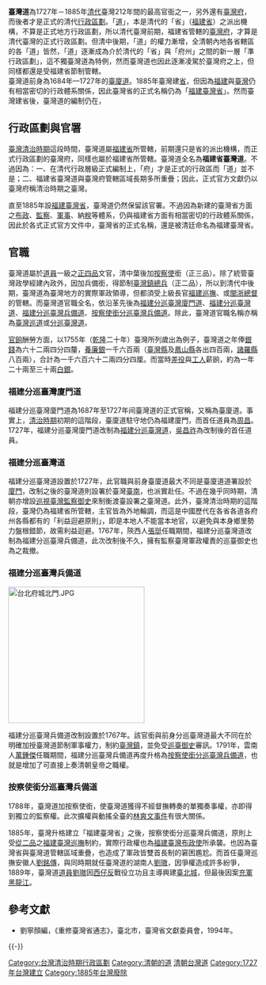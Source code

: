 {{Infobox Hokkien name
| title      = 臺灣道
| hanji      = 臺灣道
| poj        = Tâi-oân-tō
| hanlo      = 
| tl         = Tâi-uân-tō
| bp         = 
| hokkienipa = 
| context    = 
| image      = 
| caption    = 
}}
'''臺灣道'''為1727年－1885年[[清朝|清代]]臺灣212年間的最高官衙之一，另外還有[[臺灣府|臺灣府]]，而後者才是正式的清代[[行政區劃|行政區劃]]。「[[道_(行政區劃)|道]]」，本是清代的「省」（[[福建省|福建省]]）之派出機構，不算是正式地方行政區劃，所以清代臺灣前期，福建省管轄的[[臺灣府|臺灣府]]，才算是清代臺灣的正式行政區劃。但清中後期，「道」的權力漸增，全清朝內地各省轄區的各「道」皆然，「道」逐漸成為介於清代的「省」與「府州」之間的新一層「準行政區劃」，這不獨臺灣道為特例，然而臺灣道也因此逐漸凌駕於臺灣府之上，但同樣都還是受福建省節制管轄。<br />
臺灣道前身為1684年—1727年的[[臺廈道|臺廈道]]。1885年臺灣建[[福建臺灣省|省]]，但因為[[福建|福建]]與[[臺灣|臺灣]]仍有相當密切的行政體系關係，因此臺灣省的正式名稱仍為「[[福建臺灣省|福建臺灣省]]」。然而臺灣建省後，臺灣道的編制仍在，{{Citation needed|所以也曾造成[[淮軍|淮軍]]系的[[臺灣巡撫|臺灣巡撫]][[劉銘傳|劉銘傳]]與[[湘軍|湘軍]]系的臺灣道[[道員|道員]][[劉璈|劉璈]]彼此不合，相互爭權。|time=2020-07-05T14:36:56+00:00}}

==行政區劃與官署==
[[臺灣清治時期|臺灣清治時期]]這段時間，臺灣道屬[[福建布政使司|福建省]]所管轄，前期還只是省的派出機構，而正式行政區劃的臺灣府，同樣也屬於福建省所管轄。臺灣道全名為'''福建省臺灣道'''。不過因為：一、在清代行政層級正式編制上，「府」才是正式的行政區而「道」並不是；二、福建省臺灣道與臺灣府管轄區域長期多所重疊；因此，正式官方文獻仍以臺灣府稱清治時期之臺灣。

直至1885年設[[福建臺灣省|福建臺灣省]]，臺灣道仍然保留該官署。不過因為新建的臺灣省方面之[[布政使司|布政]]、[[監察|監察]]、[[軍事|軍事]]、納[[稅|稅]]等體系，仍與福建省方面有相當密切的行政體系關係，因此於各式正式官方文件中，臺灣省的正式名稱，還是被清廷命名為福建臺灣省。

==官職==
臺灣道屬於[[道員|道員]]一級之[[正四品|正四品]]文官，清中葉後加[[按察使|按察使]]銜（正三品）。除了統管臺灣政學經建內政外，因加兵備銜，得節制[[臺灣鎮|臺灣鎮]][[總兵|總兵]]（正二品），所以到清代中後期，臺灣道為臺灣地方的實際軍政領導，但都須受上級長官[[福建巡撫|福建巡撫]]、或[[閩浙總督|閩浙總督]]的管轄。而臺灣道官職全名，依沿革先後為[[福建分巡臺灣廈門道|福建分巡臺灣廈門道]]、[[福建分巡臺灣道|福建分巡臺灣道]]、[[福建分巡臺灣兵備道|福建分巡臺灣兵備道]]、[[按察使銜分巡臺灣兵備道|按察使銜分巡臺灣兵備道]]。除此，臺灣道官職名稱亦稱為[[臺灣巡道|臺灣巡道]]或[[分巡臺灣道|分巡臺灣道]]。

[[官餉|官餉]]酬勞方面，以1755年（[[乾隆|乾隆]]二十年）臺灣所列歲出為例子，臺灣道之年俸[[銀錢|銀錢]]為六十二兩四分四釐，[[養廉銀|養廉銀]]一千六百兩（[[臺灣縣|臺灣縣]]及[[鳳山縣_(臺灣)|鳳山縣]]各出四百兩，[[諸羅縣|諸羅縣]]八百兩），合計為一千六百六十二兩四分四厘。而當時[[差役|差役]]與[[工人|工人]]薪餉，約為一年二十兩至三十兩[[銀兩|白銀]]。

===福建分巡臺灣廈門道===
{{Main|福建分巡臺灣廈門道}}

福建分巡臺灣廈門道為1687年至1727年间臺灣道的正式官稱，又稱為臺廈道。事實上，[[臺灣清治時期|清治時期]]初期的這階段，臺廈道駐守地仍為福建廈門，而首任道員為[[周昌|周昌]]。1727年，福建分巡臺灣廈門道改制為[[福建分巡臺灣道|福建分巡臺灣道]]，[[吳昌祚|吳昌祚]]為改制後的首任道員。

===福建分巡臺灣道===
{{Main|福建分巡臺灣道}}

福建分巡臺灣道設置於1727年，此官職與前身臺廈道最大不同是臺廈道道署設於[[廈門|廈門]]，改制之後的臺灣道則設署於臺灣[[臺南|臺南]]，也派實赴任。不過在幾乎同時期，清朝亦增設[[巡視臺灣監察御史|巡視臺灣監察御史]]來制衡渡臺設署之臺灣道。此外，臺灣清治時期的這階段，臺灣仍為福建省所管轄，主官皆為外地輪調，而這是中國歷代在各省各道各府州各縣都有的「利益迴避原則」，即是本地人不能當本地官，以避免與本身鄉里勢力盤根錯節，故需利益迴避。1767年，陝西人[[張珽|張珽]]任職期間，福建分巡臺灣道改制為福建分巡臺灣兵備道，此次改制後不久，擁有監察臺灣軍政權責的巡臺御史也為之裁撤。

===福建分巡臺灣兵備道===
[[File:台北府城北門.JPG|275px]]
{{Main|福建分巡臺灣兵備道}}

福建分巡臺灣兵備道改制設置於1767年。該官銜與前身分巡臺灣道最大不同在於明確加授臺灣道節制軍事權力，制約[[臺灣鎮|臺灣鎮]]，並免受[[巡臺御史|巡臺御史]]審訊。1791年，雲南人[[萬鍾傑|萬鍾傑]]任職期間，福建分巡臺灣兵備道再度升格為[[按察使銜分巡臺灣兵備道|按察使銜分巡臺灣兵備道]]，也就是增加了可直接上奏清朝皇帝之職權。

===按察使銜分巡臺灣兵備道===
{{Main|按察使銜分巡臺灣兵備道}}

1788年，臺灣道加按察使銜，使臺灣道獲得不經督撫轉奏的單獨奏事權，亦即得到獨立的監察權。此次擴權與動搖全臺的[[林爽文事件|林爽文事件]]有很大關係。

1885年，臺灣升格建立「福建臺灣省」之後，按察使銜分巡臺灣兵備道，原則上受[[從二品|從二品]]之[[福建臺灣巡撫|福建臺灣巡撫]]制約，實際行政權也為[[福建臺灣布政使|福建臺灣布政使]]所承襲。也因為臺灣省與臺灣道管轄區域重疊，也造成了軍政皆雙首長制的窘困尷尬。而首任臺灣巡撫安徽人[[劉銘傳|劉銘傳]]，與同時期就任臺灣道的湖南人[[劉璈|劉璈]]，因爭權造成許多紛爭，1889年，臺灣道[[道員|道員]][[劉璈|劉璈]]因[[西仔反|西仔反]]戰役立功且主導興建[[臺北城|臺北城]]，但最後因案[[充軍|充軍]][[黑龍江|黑龍江]]。

== 參考文獻 ==
{{Reflist|2}}
* 劉寧顏編，《重修臺灣省通志》，臺北市，臺灣省文獻委員會，1994年。

{{-}}
{{Serial|先前機關|[[臺廈道|臺廈道]]<br />[[臺灣府|臺灣府]]|臺灣最高行政機關<br />1684年－1885年|後繼機關|[[福建台灣省|福建台灣省]]}}
{{台灣政府沿革}}
{{台灣統治者官職}}
{{清朝巡守道}}

[[Category:台灣清治時期行政區劃|Category:台灣清治時期行政區劃]]
[[Category:清朝的道|Category:清朝的道]]
[[Category:清朝台灣道|]]
[[Category:1727年台灣建立|Category:1727年台灣建立]]
[[Category:1885年台灣廢除|Category:1885年台灣廢除]]
